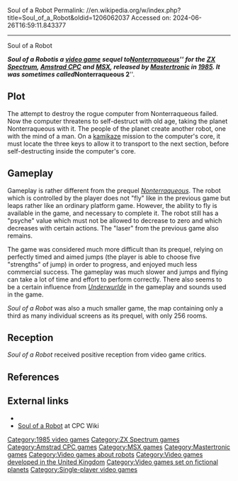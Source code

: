 Soul of a Robot
Permalink: //en.wikipedia.org/w/index.php?title=Soul_of_a_Robot&oldid=1206062037
Accessed on: 2024-06-26T16:59:11.843377



------
Soul of a Robot
{{Short description|1985 video game}}
{{Infobox video game
|title = Soul of a Robot
|image = Soul of a Robot cover.jpg
|developer = Stephen N Curtis<br>Mark Jacobs
|publisher = [[Mastertronic]]
|engine = 
|released = 1985
|genre = [[Platform game|Platform]], [[List of maze video games|maze]]
|modes = [[Single-player]] 
|platforms = [[Amstrad CPC]], [[MSX]], [[ZX Spectrum]]
}}

'''''Soul of a Robot''''' is a [[video game]] sequel to ''[[Nonterraqueous]]'' for the [[ZX Spectrum]], [[Amstrad CPC]] and [[MSX]], released by [[Mastertronic]] in [[1985 in video gaming|1985]]. It was sometimes called '''''Nonterraqueous 2'''''.

== Plot ==
The attempt to destroy the rogue computer from Nonterraqueous failed.  Now the computer threatens to self-destruct with old age, taking the planet Nonterraqueous with it. The people of the planet create another robot, one with the mind of a man. On a [[kamikaze]] mission to the computer's core, it must locate the three keys to allow it to transport to the next section, before self-destructing inside the computer's core.

== Gameplay ==
Gameplay is rather different from the prequel ''[[Nonterraqueous]]''. The robot which is controlled by the player does not "fly" like in the previous game but leaps rather like an ordinary platform game. However, the ability to fly is available in the game, and necessary to complete it. The robot still has a "psyche" value which must not be allowed to decrease to zero and which decreases with certain actions.  The "laser" from the previous game also remains.

The game was considered much more difficult than its prequel, relying on perfectly timed and aimed jumps (the player is able to choose five "strengths" of jump) in order to progress, and enjoyed much less commercial success. The gameplay was much slower and jumps and flying can take a lot of time and effort to perform correctly. There also seems to be a certain influence from ''[[Underwurlde]]'' in the gameplay and sounds used in the game.

''Soul of a Robot'' was also a much smaller game, the map containing only a third as many individual screens as its prequel, with only 256 rooms.

==Reception==
{{VG Reviews
|AAction = 84%<ref>{{cite magazine|magazine=[[Amstrad Action]]|title=Action Test|last=Wade|first=Bob|page=41|date=December 1985|issue=3|url=https://archive.org/details/Amstrad_Action_Issue_003/page/41/mode/2up}}</ref>
|Amtix = 77%<ref>{{cite magazine|magazine=[[Amtix]]|title=Reviews|page=40|date=December 1985|issue=2|url=https://archive.org/details/Amtix_Magazine_Issue_02/page/40/mode/2up}}</ref>
|CRASH = 75%<ref>{{cite magazine|magazine=[[Crash (magazine)|Crash]]|title=Reviews|page=114|date=February 1986|issue=25|url=https://archive.org/details/Crash_Magazine_025/page/114/mode/2up}}</ref>
}}
''Soul of a Robot'' received positive reception from video game critics.

==References==
{{reflist}}

==External links==
*{{WoS game|id=0003457|name=Soul of a Robot}}
*[http://cpcwiki.eu/index.php/Nonterraqueous_2_(Soul_of_a_Robot) Soul of a Robot] at CPC Wiki

[[Category:1985 video games]]
[[Category:ZX Spectrum games]]
[[Category:Amstrad CPC games]]
[[Category:MSX games]]
[[Category:Mastertronic games]]
[[Category:Video games about robots]]
[[Category:Video games developed in the United Kingdom]]
[[Category:Video games set on fictional planets]]
[[Category:Single-player video games]]